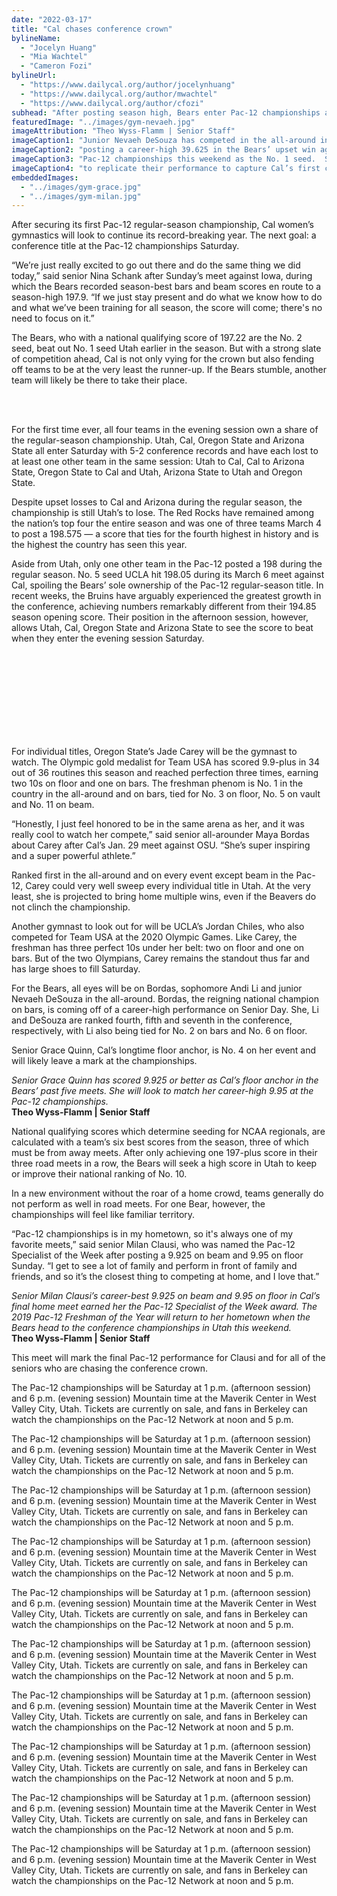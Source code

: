 ```yaml
---
date: "2022-03-17"
title: "Cal chases conference crown"
bylineName:
  - "Jocelyn Huang"
  - "Mia Wachtel"
  - "Cameron Fozi"
bylineUrl:
  - "https://www.dailycal.org/author/jocelynhuang"
  - "https://www.dailycal.org/author/mwachtel"
  - "https://www.dailycal.org/author/cfozi"
subhead: "After posting season high, Bears enter Pac-12 championships as No. 2 seed"
featuredImage: "../images/gym-nevaeh.jpg"
imageAttribution: "Theo Wyss-Flamm | Senior Staff"
imageCaption1: "Junior Nevaeh DeSouza has competed in the all-around in all of Cal’s meets this season,"
imageCaption2: "posting a career-high 39.625 in the Bears’ upset win against Utah, which enters the"
imageCaption3: "Pac-12 championships this weekend as the No. 1 seed.  She and her teammates will look"
imageCaption4: "to replicate their performance to capture Cal’s first conference championship."
embeddedImages:
  - "../images/gym-grace.jpg"
  - "../images/gym-milan.jpg"
---
```



After securing its first Pac-12 regular-season championship, Cal women’s gymnastics will look to continue its record-breaking year. The next goal: a conference title at the Pac-12 championships Saturday.

“We’re just really excited to go out there and do the same thing we did today,” said senior Nina Schank after Sunday’s meet against Iowa, during which the Bears recorded season-best bars and beam scores en route to a season-high 197.9. “If we just stay present and do what we know how to do and what we’ve been training for all season, the score will come; there's no need to focus on it.”

The Bears, who with a national qualifying score of 197.22 are the No. 2 seed, beat out No. 1 seed Utah earlier in the season. But with a strong slate of competition ahead, Cal is not only vying for the crown but also fending off teams to be at the very least the runner-up. If the Bears stumble, another team will likely be there to take their place.

<br />
<GymTotals />
<br />

For the first time ever, all four teams in the evening session own a share of the regular-season championship. Utah, Cal, Oregon State and Arizona State all enter Saturday with 5-2 conference records and have each lost to at least one other team in the same session: Utah to Cal, Cal to Arizona State, Oregon State to Cal and Utah, Arizona State to Utah and Oregon State.

Despite upset losses to Cal and Arizona during the regular season, the championship is still Utah’s to lose. The Red Rocks have remained among the nation’s top four the entire season and was one of three teams March 4 to post a 198.575 — a score that ties for the fourth highest in history and is the highest the country has seen this year.

Aside from Utah, only one other team in the Pac-12 posted a 198 during the regular season. No. 5 seed UCLA hit 198.05 during its March 6 meet against Cal, spoiling the Bears’ sole ownership of the Pac-12 regular-season title. In recent weeks, the Bruins have arguably experienced the greatest growth in the conference, achieving numbers remarkably different from their 194.85 season opening score. Their position in the afternoon session, however, allows Utah, Cal, Oregon State and Arizona State to see the score to beat when they enter the evening session Saturday.

<br />
<GymVault />
<br />
<br />
<GymBars />
<br />
<br />
<GymBeam />
<br />
<br />
<GymFloor />
<br />

For individual titles, Oregon State’s Jade Carey will be the gymnast to watch. The Olympic gold medalist for Team USA has scored 9.9-plus in 34 out of 36 routines this season and reached perfection three times, earning two 10s on floor and one on bars. The freshman phenom is No. 1 in the country in the all-around and on bars, tied for No. 3 on floor, No. 5 on vault and No. 11 on beam.

“Honestly, I just feel honored to be in the same arena as her, and it was really cool to watch her compete,” said senior all-arounder Maya Bordas about Carey after Cal’s Jan. 29 meet against OSU. “She’s super inspiring and a super powerful athlete.”

Ranked first in the all-around and on every event except beam in the Pac-12, Carey could very well sweep every individual title in Utah. At the very least, she is projected to bring home multiple wins, even if the Beavers do not clinch the championship.

Another gymnast to look out for will be UCLA’s Jordan Chiles, who also competed for Team USA at the 2020 Olympic Games. Like Carey, the freshman has three perfect 10s under her belt: two on floor and one on bars. But of the two Olympians, Carey remains the standout thus far and has large shoes to fill Saturday.

For the Bears, all eyes will be on Bordas, sophomore Andi Li and junior Nevaeh DeSouza in the all-around. Bordas, the reigning national champion on bars, is coming off of a career-high performance on Senior Day. She, Li and DeSouza are ranked fourth, fifth and seventh in the conference, respectively, with Li also being tied for No. 2 on bars and No. 6 on floor.

Senior Grace Quinn, Cal’s longtime floor anchor, is No. 4 on her event and will likely leave a mark at the championships.

<GatsbyImage
  alt="Senior Grace Quinn has scored 9.925 or better as Cal’s floor anchor in the Bears’ past five meets. She will look to match her career-high 9.95 at the Pac-12 championships."
  image={getImage(props.localImages[0])}
/>
<body>
  <em>
    Senior Grace Quinn has scored 9.925 or better as Cal’s floor anchor in the
    Bears’ past five meets. She will look to match her career-high 9.95 at the
    Pac-12 championships.
  </em>
  <br />
  <b>Theo Wyss-Flamm | Senior Staff</b>
</body>

<br />

National qualifying scores which determine seeding for NCAA regionals, are calculated with a team’s six best scores from the season, three of which must be from away meets. After only achieving one 197-plus score in their three road meets in a row, the Bears will seek a high score in Utah to keep or improve their national ranking of No. 10.

In a new environment without the roar of a home crowd, teams generally do not perform as well in road meets. For one Bear, however, the championships will feel like familiar territory.

“Pac-12 championships is in my hometown, so it's always one of my favorite meets,” said senior Milan Clausi, who was named the Pac-12 Specialist of the Week after posting a 9.925 on beam and 9.95 on floor Sunday. “I get to see a lot of family and perform in front of family and friends, and so it’s the closest thing to competing at home, and I love that.”

<GatsbyImage
  alt="Senior Milan Clausi’s career-best 9.925 on beam and 9.95 on floor in Cal’s final home meet earned her the Pac-12 Specialist of the Week award. The 2019 Pac-12 Freshman of the Year will return to her hometown when the Bears head to the conference championships in Utah this weekend."
  image={getImage(props.localImages[1])}
/>
<body>
  <em>
    Senior Milan Clausi’s career-best 9.925 on beam and 9.95 on floor in Cal’s
    final home meet earned her the Pac-12 Specialist of the Week award. The 2019
    Pac-12 Freshman of the Year will return to her hometown when the Bears head
    to the conference championships in Utah this weekend.
  </em>
  <br />
  <b>Theo Wyss-Flamm | Senior Staff</b>
</body>

<br />

This meet will mark the final Pac-12 performance for Clausi and for all of the seniors who are chasing the conference crown.

The Pac-12 championships will be Saturday at 1 p.m. (afternoon session) and 6 p.m. (evening session) Mountain time at the Maverik Center in West Valley City, Utah. Tickets are currently on sale, and fans in Berkeley can watch the championships on the Pac-12 Network at noon and 5 p.m.

The Pac-12 championships will be Saturday at 1 p.m. (afternoon session) and 6 p.m. (evening session) Mountain time at the Maverik Center in West Valley City, Utah. Tickets are currently on sale, and fans in Berkeley can watch the championships on the Pac-12 Network at noon and 5 p.m.

The Pac-12 championships will be Saturday at 1 p.m. (afternoon session) and 6 p.m. (evening session) Mountain time at the Maverik Center in West Valley City, Utah. Tickets are currently on sale, and fans in Berkeley can watch the championships on the Pac-12 Network at noon and 5 p.m.

The Pac-12 championships will be Saturday at 1 p.m. (afternoon session) and 6 p.m. (evening session) Mountain time at the Maverik Center in West Valley City, Utah. Tickets are currently on sale, and fans in Berkeley can watch the championships on the Pac-12 Network at noon and 5 p.m.

The Pac-12 championships will be Saturday at 1 p.m. (afternoon session) and 6 p.m. (evening session) Mountain time at the Maverik Center in West Valley City, Utah. Tickets are currently on sale, and fans in Berkeley can watch the championships on the Pac-12 Network at noon and 5 p.m.

The Pac-12 championships will be Saturday at 1 p.m. (afternoon session) and 6 p.m. (evening session) Mountain time at the Maverik Center in West Valley City, Utah. Tickets are currently on sale, and fans in Berkeley can watch the championships on the Pac-12 Network at noon and 5 p.m.

The Pac-12 championships will be Saturday at 1 p.m. (afternoon session) and 6 p.m. (evening session) Mountain time at the Maverik Center in West Valley City, Utah. Tickets are currently on sale, and fans in Berkeley can watch the championships on the Pac-12 Network at noon and 5 p.m.

The Pac-12 championships will be Saturday at 1 p.m. (afternoon session) and 6 p.m. (evening session) Mountain time at the Maverik Center in West Valley City, Utah. Tickets are currently on sale, and fans in Berkeley can watch the championships on the Pac-12 Network at noon and 5 p.m.

The Pac-12 championships will be Saturday at 1 p.m. (afternoon session) and 6 p.m. (evening session) Mountain time at the Maverik Center in West Valley City, Utah. Tickets are currently on sale, and fans in Berkeley can watch the championships on the Pac-12 Network at noon and 5 p.m.

The Pac-12 championships will be Saturday at 1 p.m. (afternoon session) and 6 p.m. (evening session) Mountain time at the Maverik Center in West Valley City, Utah. Tickets are currently on sale, and fans in Berkeley can watch the championships on the Pac-12 Network at noon and 5 p.m.


